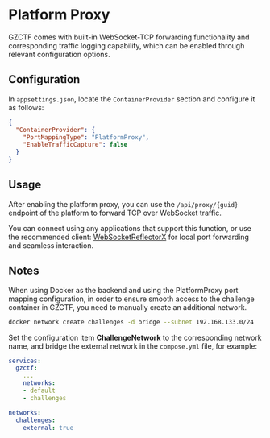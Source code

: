 
# Platform Proxy

GZCTF comes with built-in WebSocket-TCP forwarding functionality and corresponding traffic logging capability, which can be enabled through relevant configuration options.

## Configuration

In `appsettings.json`, locate the `ContainerProvider` section and configure it as follows:

```json
{
  "ContainerProvider": {
    "PortMappingType": "PlatformProxy",
    "EnableTrafficCapture": false
  }
}
```

## Usage

After enabling the platform proxy, you can use the `/api/proxy/{guid}` endpoint of the platform to forward TCP over WebSocket traffic.

You can connect using any applications that support this function, or use the recommended client: [WebSocketReflectorX](https://github.com/XDSEC/WebSocketReflectorX) for local port forwarding and seamless interaction.

## Notes

When using Docker as the backend and using the PlatformProxy port mapping configuration, in order to ensure smooth access to the challenge container in GZCTF, you need to manually create an additional network.

```bash
docker network create challenges -d bridge --subnet 192.168.133.0/24
```

Set the configuration item **ChallengeNetwork** to the corresponding network name, and bridge the external network in the `compose.yml` file, for example:

```yaml
services:
  gzctf:
    ...
    networks:
    - default
    - challenges

networks:
  challenges:
    external: true
```
